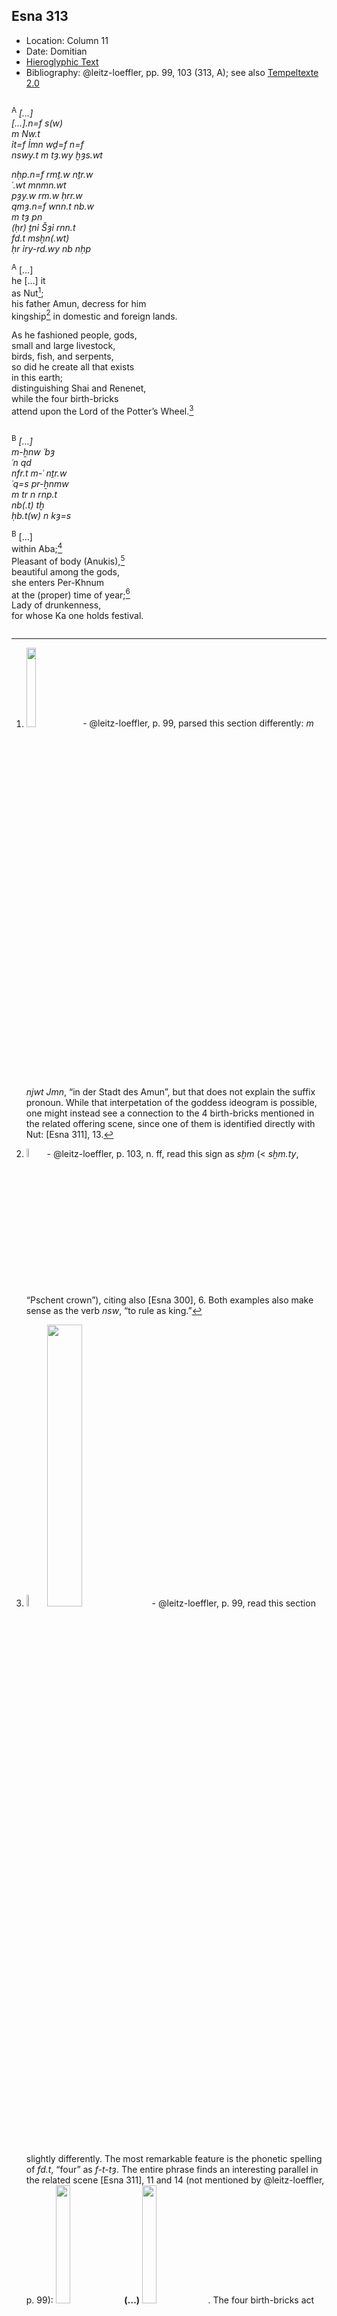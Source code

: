 ## Esna 313 {-}  

<style>  
  
  .col2 {  
    columns: 2 320px;         /* number of columns and width in pixels*/  
    -webkit-columns: 2 320px; /* chrome, safari */  
    -moz-columns: 2 320px;    /* firefox */  
    -webkit-column-break-inside: avoid;  
    -page-break-inside: avoid;  
    -break-inside: avoid;  
  }  
</style> 

- Location: Column 11
- Date: Domitian
- [Hieroglyphic Text](https://www.ifao.egnet.net/uploads/publications/enligne/Temples-Esna003.pdf#page=278){target="_blank"}
- Bibliography: @leitz-loeffler, pp. 99, 103 (313, A); see also [Tempeltexte 2.0](http://www.tempeltexte.uni-tuebingen.de/portal/#/text-detail/1179){target="_blank"}

<div class="col2">

^A^ *[...]*  
*[...].n=f s(w)*  
*m Nw.t*  
*ỉt=f Ỉmn wḏ=f n=f*  
*nswy.t m tȝ.wy ḫȝs.wt*  
   
*nḥp.n=f rmṯ.w nṯr.w*  
*ʿ.wt mnmn.wt*  
*pȝy.w rm.w ḥrr.w*  
*qmȝ.n=f wnn.t nb.w*  
*m tȝ pn*  
*(ḥr) ṯnỉ Šȝỉ rnn.t*  
*fd.t msḫn(.wt) *  
*ḥr ỉry-rd.wy nb nḥp*  
    
^A^ [...]    
he [...] it   
as Nut[^fn-313-1];  
his father Amun, decress for him  
kingship[^fn-313-2] in domestic and foreign lands.  
  
As he fashioned people, gods,  
small and large livestock,  
birds, fish, and serpents,  
so did he create all that exists  
in this earth;  
distinguishing Shai and Renenet,  
while the four birth-bricks  
attend upon the Lord of the Potter's Wheel.[^fn-313-3]
  
</div>

[^fn-313-1]: ![](./images/313_A_1.png){width=18%} - @leitz-loeffler, p. 99, parsed this section differently: *m njwt Jmn*, "in der Stadt des Amun", but that does not explain the suffix pronoun. While that interpetation of the goddess ideogram is possible, one might instead see a connection to the 4 birth-bricks mentioned in the related offering scene, since one of them is identified directly with Nut: [Esna 311], 13.
[^fn-313-2]: ![](./images/313_A_2.png){width=6%} - @leitz-loeffler, p. 103, n. ff, read this sign as *sḫm* (< *sḫm.ty*, "Pschent crown"), citing also [Esna 300], 6. Both examples also make sense as the verb *nsw*, "to rule as king."
[^fn-313-3]: ![](./images/313_A_3a.png){width=7%}![](./images/313_A_3b.png){width=34%} - @leitz-loeffler, p. 99, read this section slightly differently. The most remarkable feature is the phonetic spelling of *fd.t*, "four" as *f-t-tȝ*. The entire phrase finds an interesting parallel in the related scene [Esna 311], 11 and 14 (not mentioned by @leitz-loeffler, p. 99): ![](./images/311_12_1a.png){width=22%} **(...)** ![](./images/311_12_1b.png){width=22%}. The four birth-bricks act on behalf of the "Lord of the Potter's Wheel (*nb nḥp*)" again in [Esna 311], 18 (translated differently by @leitz-loeffler, p. 99).

<div class="col2">  

^B^ *[...]*  
*m-ẖnw ʿbȝ*  
*ʿn qd*  
*nfr.t m-ʿ nṯr.w*  
*ʿq=s pr-ẖnmw*  
*m tr n rnp.t*  
*nb(.t) tḫ*  
*ḥb.t(w) n kȝ=s*  
  
^B^ [...]    
within Aba;[^fn-313-4]  
Pleasant of body (Anukis),[^fn-313-5]  
beautiful among the gods,  
she enters Per-Khnum  
at the (proper) time of year;[^fn-313-6]  
Lady of drunkenness,  
for whose Ka one holds festival.  

</div>

[^fn-313-4]: This first, damaged epithet apparently refers to Nephthys, represented in [Esna 312], and who is said to take care of Osiris in Aba in [Esna 278], 9.
[^fn-313-5]: The same pun on the name Anukis (*ʿnq.t*) and "pleasant of body" (*ʿn qd*) occurs in the related scene [Esna 312], 6.
[^fn-313-6]: This seems to be an allusion to the visit by Nephthy of Komir to Esna during the festival of Khoiak: [Khoiak 1-6](https://bookdown.org/shemanefer/Esna2/calendar-i-55.html#khoiak-1-6), as mentioned in the calendar *Esna* II, 55, 5.